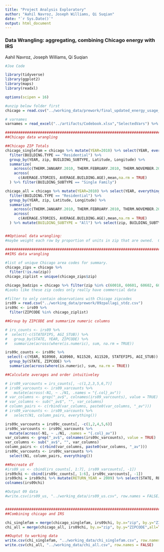 ```yaml
---
title: "Project Analysis Exploratory"
author: "Aahil Navroz, Joseph Williams, Qi Suqian"
date: "`r Sys.Date()`"
output: html_document
---
```


### Data Wrangling: aggregating, combining Chicago energy with IRS

Aahil Navroz, Joseph Williams, Qi Suqian

```r
#Joe Code

library(tidyverse)
library(ggplot2)
library(maps)
library(readxl)

options(scipen = 16)

#unzip below folder first
chicago = read.csv("../working_data/prework/final_updated_energy_usage_with_coordinates.csv")

# varnames
varnames = read_excel("../artifacts/Codebook.xlsx","SelectedVars") %>% select(Variable, Description, Shared)

##################################################################################################################
##Chicago data wrangling

##Chicago ZIP Totals
chicago_singlefam = chicago %>% mutate(YEAR=2010) %>% select(YEAR, everything()) %>%
  filter(BUILDING.TYPE == "Residential") %>%
  group_by(YEAR, zip, BUILDING_SUBTYPE, Latitude, Longitude) %>%
  summarize(
    across(c(THERM.JANUARY.2010, THERM.FEBRUARY.2010, THERM.NOVEMBER.2010, THERM.DECEMBER.2010, TOTAL.THERMS,THERMS.TOTAL.SQFT, THERMS.SQFT.STANDARD.DEVIATION.2010, THERMS.TOTAL.SQFT, THERMS.SQFT.MEAN.2010,KWH.JANUARY.2010, KWH.FEBRUARY.2010, KWH.NOVEMBER.2010, KWH.DECEMBER.2010, TOTAL.KWH, KWH.TOTAL.SQFT, KWH.MEAN.2010, KWH.SQFT.STANDARD.DEVIATION.2010, TOTAL.POPULATION, TOTAL.UNITS, OCCUPIED.HOUSING.UNITS, RENTER.OCCUPIED.HOUSING.UNITS), sum, na.rm = TRUE),
    across(
      c(AVERAGE.STORIES, AVERAGE.BUILDING.AGE),mean,na.rm = TRUE)
  ) %>% filter(BUILDING_SUBTYPE == "Single Family")

chicago_all = chicago %>% mutate(YEAR=2010) %>% select(YEAR, everything()) %>%
  filter(BUILDING.TYPE == "Residential") %>%
  group_by(YEAR, zip, Latitude, Longitude) %>%
  summarize(
    across(c(THERM.JANUARY.2010, THERM.FEBRUARY.2010, THERM.NOVEMBER.2010, THERM.DECEMBER.2010, TOTAL.THERMS,THERMS.TOTAL.SQFT, THERMS.SQFT.STANDARD.DEVIATION.2010, THERMS.TOTAL.SQFT, THERMS.SQFT.MEAN.2010,KWH.JANUARY.2010, KWH.FEBRUARY.2010, KWH.NOVEMBER.2010, KWH.DECEMBER.2010, TOTAL.KWH, KWH.TOTAL.SQFT, KWH.MEAN.2010, KWH.SQFT.STANDARD.DEVIATION.2010, TOTAL.POPULATION, TOTAL.UNITS, OCCUPIED.HOUSING.UNITS, RENTER.OCCUPIED.HOUSING.UNITS), sum, na.rm = TRUE),
    across(
      c(AVERAGE.STORIES, AVERAGE.BUILDING.AGE),mean,na.rm = TRUE)
  ) %>% mutate(BUILDING_SUBTYPE = "All") %>% select(zip, BUILDING_SUBTYPE, everything())


##Optional data wrangling:
#maybe weight each row by proportion of units in zip that are owned.  Can get this by (housing.units.occupied-housing.units.rented)/housing.units.occupied

##################################################################################################################
##IRS data wrangling
  
#list of unique Chicago area codes for summary.
chicago_zips = chicago %>%
  filter(!is.na(zip))
chicago_ziplist = unique(chicago_zips$zip)

chicago_badzips = chicago %>% filter(zip %in% c(60018, 60601, 60602, 60654, 60803))
#Looks like these zip codes only really have commercial data

#filter to only contain observations with Chicago zipcodes
irs09 = read.csv("../working_data/prework/09zpallagi_stdz.csv")
irs09c <- irs09 %>% 
  filter(ZIPCODE %in% chicago_ziplist)

##Group by ZIPCODE and summarize numeric columns

# irs_counts <- irs09 %>%
#  select(-c(STATEFIPS, AGI_STUB)) %>%
#   group_by(STATE, YEAR, ZIPCODE) %>%
#   summarize(across(where(is.numeric), sum, na.rm = TRUE))

irs09c_counts <- irs09c %>%
 select(-c(YEAR, N10960, A10960, N11520, A11520, STATEFIPS, AGI_STUB)) %>%
  group_by(STATE, ZIPCODE) %>%
  summarize(across(where(is.numeric), sum, na.rm = TRUE))

##Calculate averages and order intuitiveley

# irs09_varcounts = irs_counts[, -c(1,2,3,5,6,7)]
# irs09_varcounts <- irs09_varcounts %>%
#   mutate(across(-N1, ~ ./N1, .names = "{.col}_av"))
# var_columns <- grep("_av$", colnames(irs09_varcounts), value = TRUE)
# var_columns <- sub("_av$", "", var_columns)
# column_pairs <- c(rbind(var_columns, paste0(var_columns, "_av")))
# irs09_varcounts <- irs09_varcounts %>%
#   select(N1, column_pairs, everything())

irs09c_varcounts = irs09c_counts[, -c(1,2,4,5,6)]
irs09c_varcounts <- irs09c_varcounts %>%
  mutate(across(-N1, ~ ./N1, .names = "{.col}_av"))
var_columns <- grep("_av$", colnames(irs09c_varcounts), value = TRUE)
var_columns <- sub("_av$", "", var_columns)
column_pairs <- c(rbind(var_columns, paste0(var_columns, "_av")))
irs09c_varcounts <- irs09c_varcounts %>%
  select(N1, column_pairs, everything())

##Recreate df
#irs09_us <- cbind(irs_counts[, 1:7], irs09_varcounts[, -1])
irs09chi <- cbind(irs09c_counts[, 1:6], irs09c_varcounts[, -1])
irs09chi = irs09chi %>% mutate(RETURN_YEAR = 2009) %>% select(STATE, RETURN_YEAR, everything())
colnames(irs09chi)

#Output 09 data
#write.csv(irs09_us, "../working_data/irs09_us.csv", row.names = FALSE)


##################################################################################################################
##Combining chicago and IRS

chi_singlefam = merge(chicago_singlefam, irs09chi, by.x="zip", by.y="ZIPCODE",all=TRUE)
chi_all = merge(chicago_all, irs09chi, by.x="zip", by.y="ZIPCODE",all=TRUE)

##Ouptut to working data
write.csv(chi_singlefam, "../working_data/chi_singlefam.csv", row.names = FALSE)
write.csv(chi_all, "../working_data/chi_all.csv", row.names = FALSE)


```




